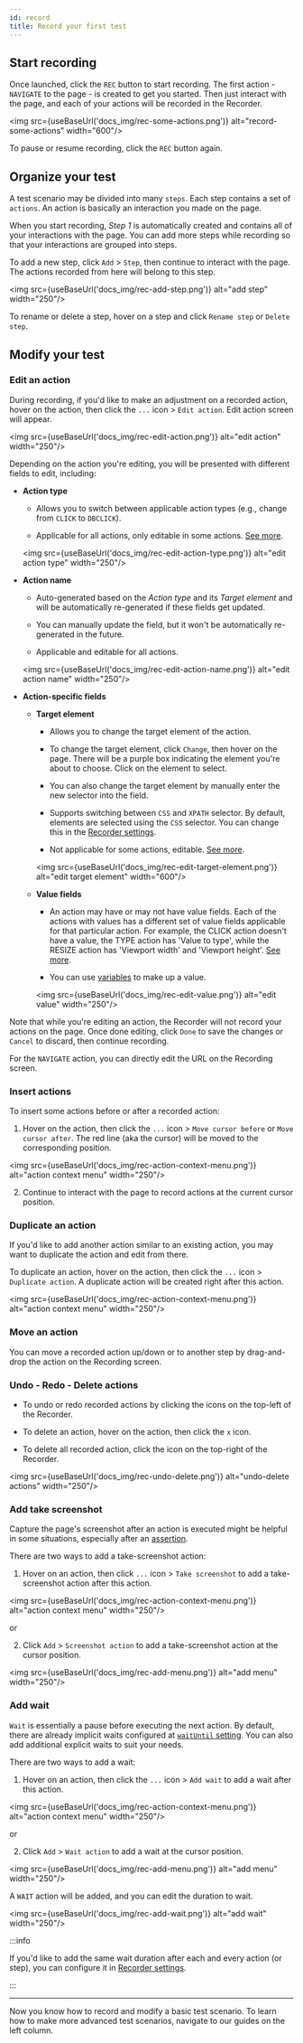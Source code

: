 ```yaml
---
id: record
title: Record your first test
---
```


## Start recording

Once launched, click the `REC` button to start recording. The first action - `NAVIGATE` to the page - is created to get you started. Then just interact with the page, and each of your actions will be recorded in the Recorder.

<img src={useBaseUrl('docs_img/rec-some-actions.png')} alt="record-some-actions" width="600"/>

To pause or resume recording, click the `REC` button again.

## Organize your test

A test scenario may be divided into many `steps`. Each step contains a set of `actions`. An action is basically an interaction you made on the page.

When you start recording, *Step 1* is automatically created and contains all of your interactions with the page. You can add more steps while recording so that your interactions are grouped into steps.

To add a new step, click `Add` > `Step`, then continue to interact with the page. The actions recorded from here will belong to this step.

<img src={useBaseUrl('docs_img/rec-add-step.png')} alt="add step" width="250"/>

To rename or delete a step, hover on a step and click `Rename step` or `Delete step`.

## Modify your test

### Edit an action

During recording, if you'd like to make an adjustment on a recorded action, hover on the action, then click the `...` icon > `Edit action`. Edit action screen will appear.

<img src={useBaseUrl('docs_img/rec-edit-action.png')} alt="edit action" width="250"/>

Depending on the action you're editing, you will be presented with different fields to edit, including:

* **Action type**

  * Allows you to switch between applicable action types (e.g., change from `CLICK` to `DBCLICK`).

  * Applicable for all actions, only editable in some actions. [See more][actions].

  <img src={useBaseUrl('docs_img/rec-edit-action-type.png')} alt="edit action type" width="250"/>

* **Action name**

  * Auto-generated based on the *Action type* and its *Target element* and will be automatically re-generated if these fields get updated.

  * You can manually update the field, but it won't be automatically re-generated in the future.

  * Applicable and editable for all actions.

  <img src={useBaseUrl('docs_img/rec-edit-action-name.png')} alt="edit action name" width="250"/>

* **Action-specific fields**

  * **Target element**

    * Allows you to change the target element of the action.
    * To change the target element, click `Change`, then hover on the page. There will be a purple box indicating the element you're about to choose. Click on the element to select.
    * You can also change the target element by manually enter the new selector into the field.

    * Supports switching between `CSS` and `XPATH` selector. By default, elements are selected using the `CSS` selector. You can change this in the [Recorder settings][recorder-settings-xpath].

    * Not applicable for some actions, editable. [See more][actions].

    <img src={useBaseUrl('docs_img/rec-edit-target-element.png')} alt="edit target element" width="600"/>

  * **Value fields** 
    * An action may have or may not have value fields. Each of the actions with values has a different set of value fields applicable for that particular action. For example, the CLICK action doesn't have a value, the TYPE action has 'Value to type', while the RESIZE action has 'Viewport width' and 'Viewport height'. [See more][actions].

    * You can use [variables][variables] to make up a value.

    <img src={useBaseUrl('docs_img/rec-edit-value.png')} alt="edit value" width="250"/>

Note that while you're editing an action, the Recorder will not record your actions on the page. Once done editing, click `Done` to save the changes or `Cancel` to discard, then continue recording.

For the `NAVIGATE` action, you can directly edit the URL on the Recording screen.

### Insert actions

To insert some actions before or after a recorded action:

1. Hover on the action, then click the `...` icon > `Move cursor before` or `Move cursor after`. The red line (aka the cursor) will be moved to the corresponding position.

 <img src={useBaseUrl('docs_img/rec-action-context-menu.png')} alt="action context menu" width="250"/>

2. Continue to interact with the page to record actions at the current cursor position.

### Duplicate an action

If you'd like to add another action similar to an existing action, you may want to duplicate the action and edit from there.

To duplicate an action, hover on the action, then click the `...` icon > `Duplicate action`. A duplicate action will be created right after this action.

 <img src={useBaseUrl('docs_img/rec-action-context-menu.png')} alt="action context menu" width="250"/>

### Move an action

You can move a recorded action up/down or to another step by drag-and-drop the action on the Recording screen.

### Undo - Redo - Delete actions

* To undo or redo recorded actions by clicking the icons on the top-left of the Recorder.

* To delete an action, hover on the action, then click the `x` icon.

* To delete all recorded action, click the icon on the top-right of the Recorder.

<img src={useBaseUrl('docs_img/rec-undo-delete.png')} alt="undo-delete actions" width="250"/>

### Add take screenshot

Capture the page's screenshot after an action is executed might be helpful in some situations, especially after an [assertion][assert].

There are two ways to add a take-screenshot action:

1. Hover on an action, then click `...` icon > `Take screenshot` to add a take-screenshot action after this action.

 <img src={useBaseUrl('docs_img/rec-action-context-menu.png')} alt="action context menu" width="250"/>

or

2. Click `Add` > `Screenshot action` to add a take-screenshot action at the cursor position.

 <img src={useBaseUrl('docs_img/rec-add-menu.png')} alt="add menu" width="250"/>

### Add wait

`Wait` is essentially a pause before executing the next action. By default, there are already implicit waits configured at [`waitUntil` setting][test-settings]. You can also add additional explicit waits to suit your needs.

There are two ways to add a wait:

1. Hover on an action, then click the `...` icon > `Add wait` to add a wait after this action.

 <img src={useBaseUrl('docs_img/rec-action-context-menu.png')} alt="action context menu" width="250"/>

or

2. Click `Add` > `Wait action` to add a wait at the cursor position.

 <img src={useBaseUrl('docs_img/rec-add-menu.png')} alt="add menu" width="250"/>

A `WAIT` action will be added, and you can edit the duration to wait.

<img src={useBaseUrl('docs_img/rec-add-wait.png')} alt="add wait" width="250"/>

:::info

If you'd like to add the same wait duration after each and every action (or step), you can configure it in [Recorder settings][recorder-settings-auto-add-wait].

:::

---

Now you know how to record and modify a basic test scenario. To learn how to make more advanced test scenarios, navigate to our guides on the left column.

[variables]: ./variables#use-variables
[actions]: ./actions
[recorder-settings-xpath]: ./settings#use-xpath-selector-by-default
[test-settings]: ./settings#test-settings
[assert]: ./assert
[recorder-settings-auto-add-wait]: ./settings#auto-add-wait-after-each-action